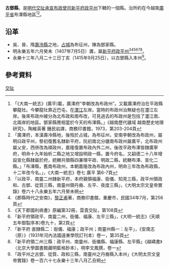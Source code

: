 {{expand|time=2014-08-09T14:46:54+00:00}}
{{CJK-New-Char|24177|ver=B}}
'''古鄧縣'''，是[[明代|明代]][[交阯承宣布政使司|交阯承宣布政使司]][[新平府|新平府]][[政平州|政平州]]下轄的一個縣。治所約在今越南[[廣平省|廣平省]]布澤縣地區<ref>「《大南一統志》(廣平)載，廣澤府“李朝改為布政州”。又載廣澤府治在平政縣攀龍社。今攀龍社靠近巴屯，在[[𤅷江|𤅷江]]左岸。當時的布政州治無疑也在𤅷江左岸。後來布政州被分為北布政和南布改，可見過去的布政州是包括了𤅷江南、北兩岸的地區。鄧家縣應相當於今天的布澤縣。」《越南歷代疆域 越南歷史地理研究》，陶維英著 鍾民岩譯，商務印書館，1973，第203-204頁</ref><ref>「廣澤府，本漢壽冷縣地，後歿於占城，為布征州，安南李朝改為布政州，屬明曰政平州，黎初復舊名隸新平府，阮初南北分疆南布政州屬廣平，北布政州屬乂安，西併改為順政州，嘉隆復置布政內外二州，後改平政布澤皆隸廣寧府，明命十九年始析二縣之地又增設明政一縣，置今府名，又嗣德二十八年增設宣化縣隸屬於府，統轄共領縣四兼理平政、明政二縣，統轄布澤、宣化二縣。」「布澤縣，舊南布政州，本朝嘉隆改為布政內州，明命三年改為布政縣，十二年改今名。」，《大南一統志》卷七 廣平 第6-7頁</ref>。

== 沿革 ==
* 吳、晉、隋[[壽泠縣|壽泠縣]]之地，[[占城|占城]]為布征州，陳為鄧家縣。
* 明永樂五年六月癸未（1407年7月5日）置，屬[[新平府|新平府]][[政平州|政平州]]<ref>「以政平、南靈二州隸新平府，本府親領福康、衙儀、知見三縣，政平州領政和、古鄧、從質三縣，南靈州領丹裔、左平、夜度三縣」，《大明太宗文皇帝實錄》卷六十八永樂五年六月癸未朔</ref><ref>《郡縣時代之安南》，[[黎正甫|黎正甫]]著，商務印書館，重慶市，民國34年7月，第256頁</ref><ref>《天下郡國利病書》原編第32冊，雲貴交阯，第108頁</ref><ref>「新平府領政平、南靈二州，衙儀、福康、左平三縣」，《大明一統志》(天順五年御製序本)卷九十，第2頁</ref><ref>「新平府 直隸縣二：衙儀、福康；政平州；南靈州縣一：左平」，《安南志（原）》（1931年河內法國遠東學院訂刊本）卷一，第35頁</ref><ref>「新平府領二州三縣：政平州、南靈州、衙儀縣、福康縣、左平縣」《越嶠書》（北京大學圖書館藏明藍格鈔本），明李文鳳撰，卷一</ref>。
* 永樂十三年八月二十三日丁亥（1415年9月25日），以古鄧縣入本州<ref>「政平州之古鄧、從質、政和三縣，南靈州之丹裔縣入本州」《大明太宗文皇帝實錄》卷一百六十七永樂十三年八月乙丑朔</ref>。

== 參考資料 ==
{{reflist}}
{{交阯承宣布政使司行政區劃}}
[[Category:明朝縣份|交阯]]